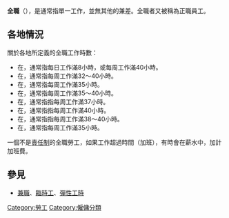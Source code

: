 {{article issues|
{{expand|time=2010-12-20T07:07:36+00:00}}
{{expert|time=2010-12-20T07:07:36+00:00}}
{{unreferenced|time=2010-12-20T07:07:36+00:00}}
{{disputed|time=2010-12-21T02:38:28+00:00}}
}}
'''全職'''（{{lang-en|'''Full-time'''}}），是通常指單一工作，並無其他的兼差。全職者又被稱為正職員工。

==各地情況==

關於各地所定義的全職工作時數：
*在{{TWN}}，通常指每日工作滿8小時，或每周工作滿40小時。
*在{{USA}}，通常指每周工作滿32～40小時。
*在{{FRA}}，通常指每周工作滿35小時。
*在{{GER}}，通常指每周工作滿35～40小時。
*在{{DEN}}，通常指指每周工作滿37小時。
*在{{ICE}}，通常指指每周工作滿40小時。
*在{{AUS}}，通常指指每周工作滿38～40小時。
*在{{GBR}}，通常指每周工作滿35小時。

一個不是[[責任制|責任制]]的全職勞工，如果工作超過時間（加班），有時會在薪水中，加計加班費。

== 參見 ==

* [[兼職|兼職]]、[[臨時工|臨時工]]、[[彈性工時|彈性工時]]
{{就業}}

[[Category:勞工|Category:勞工]]
[[Category:僱傭分類|Category:僱傭分類]]